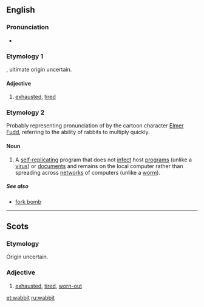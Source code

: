 ==English==

===Pronunciation===
* {{IPA|/ˈwæbɪt/}}
*: {{rhymes|æbɪt}}

===Etymology 1===
{{etyl|sco}} {{term|wabbit|lang=sco}}, ultimate origin uncertain.

====Adjective====
{{en-adj}}

# {{Scotland}} [[exhausted]], [[tired]]

===Etymology 2===
Probably representing pronunciation of {{term|rabbit}} by the cartoon character [[w:Elmer Fudd|Elmer Fudd]], referring to the ability of rabbits to multiply quickly.

====Noun====
{{wikipedia}}
{{en-noun}}

# {{computing}} A [[self-replicating]] program that does not [[infect]] host [[program]]s (unlike a [[virus]]) or [[document]]s and remains on the local computer rather than spreading across [[network]]s of computers (unlike a [[worm]]).

=====See also=====
* [[fork bomb]]

----

==Scots==

===Etymology===
Origin uncertain.

===Adjective===
{{sco-adj}}

# [[exhausted]], [[tired]], [[worn-out]]

[[et:wabbit]]
[[ru:wabbit]]